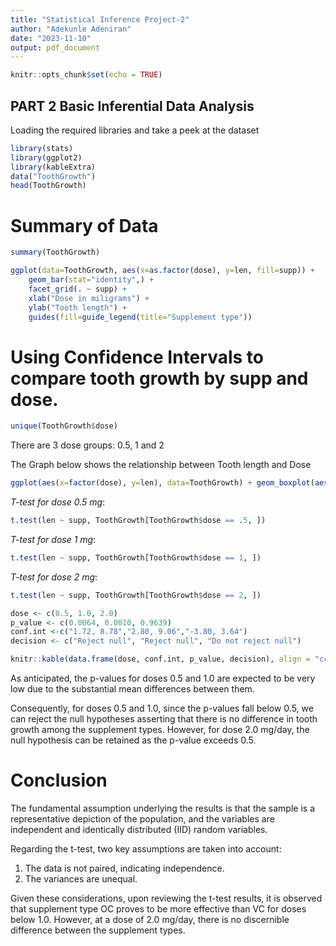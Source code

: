 ```yaml
---
title: "Statistical Inference Project-2"
author: "Adekunle Adeniran"
date: "2023-11-10"
output: pdf_document
---
```


```r
knitr::opts_chunk$set(echo = TRUE)
```

## PART 2 Basic Inferential Data Analysis

Loading the required libraries and take a peek at the dataset
```r
library(stats)
library(ggplot2)
library(kableExtra)
data("ToothGrowth")
head(ToothGrowth)
```
# Summary of Data
```r
summary(ToothGrowth)
```



```r
ggplot(data=ToothGrowth, aes(x=as.factor(dose), y=len, fill=supp)) +
    geom_bar(stat="identity",) +
    facet_grid(. ~ supp) +
    xlab("Dose in miligrams") +
    ylab("Tooth length") +
    guides(fill=guide_legend(title="Supplement type"))
```

# Using Confidence Intervals to compare tooth growth by supp and dose.

```r
unique(ToothGrowth$dose)
```

There are 3 dose groups: 0.5, 1 and 2

The Graph below shows the relationship between Tooth length and Dose

```r
ggplot(aes(x=factor(dose), y=len), data=ToothGrowth) + geom_boxplot(aes(fill= factor(dose))) + ggtitle("Plot of length by dose") + xlab("Dose (mg)") + ylab("Tooth length") + labs(fill = "Dose (mg)")
```
*T-test for dose 0.5 mg*:

```r
t.test(len ~ supp, ToothGrowth[ToothGrowth$dose == .5, ])
```


*T-test for dose 1 mg*:

```r
t.test(len ~ supp, ToothGrowth[ToothGrowth$dose == 1, ])
```

*T-test for dose 2 mg*:
```r
t.test(len ~ supp, ToothGrowth[ToothGrowth$dose == 2, ])
```

```r
dose <- c(0.5, 1.0, 2.0)
p_value <- c(0.0064, 0.0010, 0.9639)
conf.int <-c("1.72, 8.78","2.80, 9.06","-3.80, 3.64")
decision <- c("Reject null", "Reject null", "Do not reject null")

knitr::kable(data.frame(dose, conf.int, p_value, decision), align = "cccc")
```

As anticipated, the p-values for doses 0.5 and 1.0 are expected to be very low due to the substantial mean differences between them.

Consequently, for doses 0.5 and 1.0, since the p-values fall below 0.5, we can reject the null hypotheses asserting that there is no difference in tooth growth among the supplement types. However, for dose 2.0 mg/day, the null hypothesis can be retained as the p-value exceeds 0.5.


# Conclusion

The fundamental assumption underlying the results is that the sample is a representative depiction of the population, and the variables are independent and identically distributed (IID) random variables.

Regarding the t-test, two key assumptions are taken into account:

1. The data is not paired, indicating independence.
2. The variances are unequal.

Given these considerations, upon reviewing the t-test results, it is observed that supplement type OC proves to be more effective than VC for doses below 1.0. However, at a dose of 2.0 mg/day, there is no discernible difference between the supplement types.

